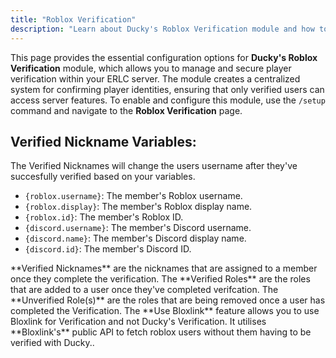 ```yaml
---
title: "Roblox Verification"
description: "Learn about Ducky's Roblox Verification module and how to configure it."
---
```


This page provides the essential configuration options for **Ducky's Roblox Verification** module, which allows you to manage and secure player verification within your ERLC server. The module creates a centralized system for confirming player identities, ensuring that only verified users can access server features. To enable and configure this module, use the `/setup` command and navigate to the **Roblox Verification** page.

## **Verified Nickname Variables:**

The Verified Nicknames will change the users username after they've succesfully verified based on your variables.

- `{roblox.username}`: The member's Roblox username.
- `{roblox.display}`: The member's Roblox display name.
- `{roblox.id}`: The member's Roblox ID.
- `{discord.username}`: The member's Discord username.
- `{discord.name}`: The member's Discord display name.
- `{discord.id}`: The member's Discord ID.

<Steps>
  <Step title=" Verified Nickname" titleSize="h2">
    **Verified Nicknames** are the nicknames that are assigned to a member once they complete the verification.
  </Step>
  <Step title="Verified Roles:" titleSize="h2">
    The **Verified Roles** are the roles that are added to a user once they've completed verifcation.
  </Step>
  <Step title="Unverified Roles:" titleSize="h2">
    The **Unverified Role(s)** are the roles that are being removed once a user has completed the Verification.
  </Step>
  <Step title="Use Bloxlink" titleSize="h2">
    The **Use Bloxlink** feature allows you to use Bloxlink for Verification and not Ducky's Verification. It utilises **Bloxlink's** public API to fetch roblox users without them having to be verified with Ducky..
  </Step>
</Steps>